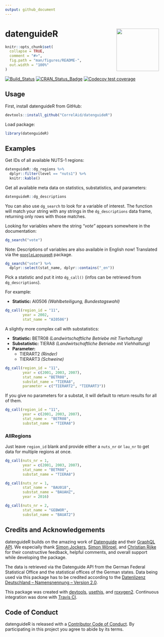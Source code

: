 ```yaml
---
output: github_document
---
```


<!-- README.md is generated from README.Rmd. Please edit that file -->

# datenguideR <img src='man/figures/logo.png' align="right" height="139" />

```r
knitr::opts_chunk$set(
  collapse = TRUE,
  comment = "#>",
  fig.path = "man/figures/README-",
  out.width = "100%"
)


```

<!-- badges: start -->
[![Build_Status](https://travis-ci.org/CorrelAid/datenguideR.svg?branch=master)](https://travis-ci.org/CorrelAid/datenguideR)
[![CRAN_Status_Badge](http://www.r-pkg.org/badges/version/datenguideR)](https://cran.r-project.org/package=datenguideR)
[![Codecov test coverage](https://codecov.io/gh/CorrelAid/datenguideR/branch/master/graph/badge.svg)](https://codecov.io/gh/CorrelAid/datenguideR?branch=master)
<!-- badges: end -->


## Usage

First, install datenguideR from GitHub:

```r
devtools::install_github("CorrelAid/datenguideR")
```

Load package:

```r
library(datenguideR)
```


## Examples

Get IDs of all available NUTS-1 regions:

```r
datenguideR::dg_regions %>%
  dplyr::filter(level == "nuts1") %>%
  knitr::kable()
```

Get all available meta data on statistics, substatistics, and parameters:

```r
datenguideR::dg_descriptions
```

You can also use `dg_search` to look for a variable of interest. The function will match your string with any strings in the `dg_descriptions` data frame, returning only rows with those matches.

Looking for variables where the string *"vote"* appears somewhere in the documentation:

```r
dg_search("vote")
```

Note: Descriptions of variables are also available in English now! Translated via the [`googleLanguageR`](https://github.com/ropensci/googleLanguageR) package.

```r
dg_search("vote") %>% 
  dplyr::select(stat_name, dplyr::contains("_en"))
```

Pick a statistic and put it into `dg_call()` (infos can be retrieved from `dg_descriptions`).

For example:

 - **Statistic:** AI0506 *(Wahlbeteiligung, Bundestagswahl)*

```r
dg_call(region_id = "11",
        year = 2002,
        stat_name = "AI0506")
```

A slightly more complex call with substatistics:

  - **Statistic:** BETR08 *(Landwirtschaftliche Betriebe mit Tierhaltung)*
  - **Substatistic:** TIERA8 *(Landwirtschaftliche Betriebe mit Viehhaltung)*
  - **Parameter:** 
    - TIERART2 *(Rinder)*
    - TIERART3 *(Schweine)*
    
```r

dg_call(region_id = "11", 
        year = c(2001, 2003, 2007), 
        stat_name = "BETR08", 
        substat_name = "TIERA8", 
        parameter = c("TIERART2", "TIERART3")) 
```

If you give no parameters for a substat, it will default to return results for all of them.

```r
dg_call(region_id = "11", 
        year = c(2001, 2003, 2007), 
        stat_name =  "BETR08", 
        substat_name = "TIERA8") 
```


### AllRegions

Just leave `region_id` blank and provide either a `nuts_nr` or `lau_nr` to get data for multiple regions at once.

```r
dg_call(nuts_nr = 1,
        year = c(2001, 2003, 2007), 
        stat_name = "BETR08", 
        substat_name = "TIERA8") 
```

```r
dg_call(nuts_nr = 1,
        stat_name =  "BAU018",
        substat_name = "BAUAHZ",
        year = 2016)
```

```r
dg_call(nuts_nr = 2, 
        stat_name = "GEBWOR", 
        substat_name = "BAUAT2")
```

<!-- # ```{r} -->
<!-- # library(datenguideR) -->
<!-- # debugonce(datenguideR:::add_substat_info) -->
<!-- # dg_call(lau_nr = 1, parent_chr = 10041,  -->
<!-- #         stat_name =  "BAU018", -->
<!-- #         substat_name = "BAUAHZ",) -->
<!-- # ``` -->


## Credits and Acknowledgements

datenguideR builds on the amazing work of [Datenguide](https://datengui.de/) and their [GraphQL API](https://github.com/datenguide/datenguide-api). We especially thank [Simon Jockers](https://twitter.com/sjockers), [Simon Wörpel](https://twitter.com/simonwoerpel), and [Christian Rijke](https://twitter.com/crijke) for their constructive feedback, helpful comments, and overall support while developing the package.

The data is retrieved via the Datenguide API from the German Federal Statistical Office and the statistical offices of the German states. Data being used via this package has to be credited according to the [Datenlizenz Deutschland – Namensnennung – Version 2.0](https://www.govdata.de/dl-de/by-2-0).

This package was created with [devtools](https://github.com/r-lib/devtools), [usethis](https://github.com/r-lib/usethis), and [roxygen2](https://github.com/r-lib/roxygen2). Continuous integration was done with [Travis CI](https://travis-ci.org/).


## Code of Conduct

datenguideR is released with a [Contributor Code of Conduct](CODE_OF_CONDUCT.md). By participating in this project you agree to abide by its terms.